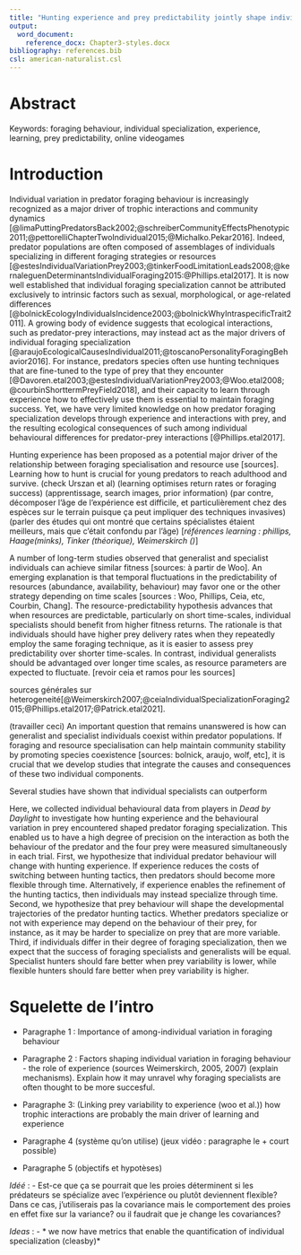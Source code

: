 ```yaml
---
title: "Hunting experience and prey predictability jointly shape individual foraging specialisation in a predator-prey videogame"
output: 
  word_document:
    reference_docx: Chapter3-styles.docx
bibliography: references.bib
csl: american-naturalist.csl
---
```



\newpage
# Abstract {.unnumbered}

Keywords: foraging behaviour, individual specialization, experience, learning, prey predictability, online videogames


\newpage
# Introduction {.unnumbered}

Individual variation in predator foraging behaviour is increasingly recognized as a major driver of trophic interactions and community dynamics [@limaPuttingPredatorsBack2002;@schreiberCommunityEffectsPhenotypic2011;@pettorelliChapterTwoIndividual2015;@Michalko.Pekar2016]. Indeed, predator populations are often composed of assemblages of individuals specializing in different foraging strategies or resources [@estesIndividualVariationPrey2003;@tinkerFoodLimitationLeads2008;@kernaleguenDeterminantsIndividualForaging2015:@Phillips.etal2017]. It is now well established that individual foraging specialization cannot be attributed exclusively to intrinsic factors such as sexual, morphological, or age-related differences [@bolnickEcologyIndividualsIncidence2003;@bolnickWhyIntraspecificTrait2011]. A growing body of evidence suggests that ecological interactions, such as predator-prey interactions, may instead act as the major drivers of individual foraging specialization [@araujoEcologicalCausesIndividual2011;@toscanoPersonalityForagingBehavior2016]. For instance, predators species often use hunting techniques that are fine-tuned to the type of prey that they encounter [@Davoren.etal2003;@estesIndividualVariationPrey2003;@Woo.etal2008;@courbinShorttermPreyField2018], and their capacity to learn through experience how to effectively use them is essential to maintain foraging success. Yet, we have very limited knowledge on how predator foraging specialization develops through experience and interactions with prey, and the resulting ecological consequences of such among individual behavioural differences for predator-prey interactions [@Phillips.etal2017].
 
Hunting experience has been proposed as a potential major driver of the relationship between foraging specialisation and resource use [sources]. Learning how to hunt is crucial for young predators to reach adulthood and survive. (check Urszan et al)
(learning optimises return rates or foraging success)
(apprentissage, search images, prior information)
(par contre, décomposer l'âge de l'expérience est difficile, et particulièrement chez des espèces sur le terrain puisque ça peut impliquer des techniques invasives)
(parler des études qui ont montré que certains spécialistes étaient meilleurs, mais que c'était confondu par l'âge)
[*références learning : phillips, Haage(minks), Tinker (théorique), Weimerskirch ()*]

A number of long-term studies observed that generalist and specialist individuals can achieve similar fitness [sources: à partir de Woo]. An emerging explanation is that temporal fluctuations in the predictability of resources (abundance, availability, behaviour) may favor one or the other strategy depending on time scales [sources : Woo, Phillips, Ceia, etc, Courbin, Chang]. The resource-predictability hypothesis advances that when resources are predictable, particularly on short time-scales, individual specialists should benefit from higher fitness returns. The rationale is that individuals should have higher prey delivery rates when they repeatedly employ the same foraging technique, as it is easier to assess prey predictability over shorter time-scales. In contrast, individual generalists should be advantaged over longer time scales, as resource parameters are expected to fluctuate. [revoir ceia et ramos pour les sources] 

sources générales sur heterogeneité[@Weimerskirch2007;@ceiaIndividualSpecializationForaging2015;@Phillips.etal2017;@Patrick.etal2021]. 

(travailler ceci) An important question that remains unanswered is how can generalist and specialist individuals coexist within predator populations. If foraging and resource specialisation can help maintain community stability by promoting species coexistence [sources: bolnick, araujo, wolf, etc], it is crucial that we develop studies that integrate the causes and consequences of these two individual components.

Several studies have shown that individual specialists can outperform

Here, we collected individual behavioural data from players in *Dead by Daylight* to investigate how hunting experience and the behavioural variation in prey encountered shaped predator foraging specialization. This enabled us to have a high degree of precision on the interaction as both the behaviour of the predator and the four prey were measured simultaneously in each trial. First, we hypothesize that individual predator behaviour will change with hunting experience. If experience reduces the costs of switching between hunting tactics, then predators should become more flexible through time. Alternatively, if experience enables the refinement of the hunting tactics, then individuals may instead specialize through time. Second, we hypothesize that prey behaviour will shape the developmental trajectories of the predator hunting tactics. Whether predators specialize or not with experience may depend on the behaviour of their prey, for instance, as it may be harder to specialize on prey that are more variable. Third, if individuals differ in their degree of foraging specialization, then we expect that the success of foraging specialists and generalists will be equal. Specialist hunters should fare better when prey variability is lower, while flexible hunters should fare better when prey variability is higher.


# Squelette de l'intro

- Paragraphe 1 : Importance of among-individual variation in foraging behaviour

- Paragraphe 2 : Factors shaping individual variation in foraging behaviour - the role of experience
  (sources Weimerskirch, 2005, 2007) (explain mechanisms). Explain how it may unravel why foraging specialists are often thought to be more succesful.
  
- Paragraphe 3: (Linking prey variability to experience (woo et al.)) how trophic interactions are probably the main driver of learning and experience

- Paragraphe 4 (système qu'on utilise) (jeux vidéo : paragraphe le + court possible)

- Paragraphe 5 (objectifs et hypotèses)

*Idéé* :
- Est-ce que ça se pourrait que les proies déterminent si les prédateurs se spécialize avec l'expérience ou plutôt deviennent flexible? Dans ce cas, j'utiliserais pas la covariance mais le comportement des proies en effet fixe sur la variance? ou il faudrait que je change les covariances?

*Ideas* : 
- * we now have metrics that enable the quantification of individual specialization (cleasby)*

